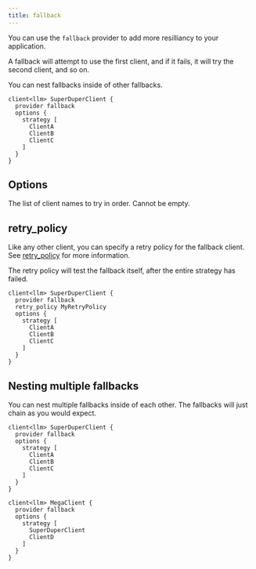 ```yaml
---
title: fallback
---
```



You can use the `fallback` provider to add more resilliancy to your application.

A fallback will attempt to use the first client, and if it fails, it will try the second client, and so on.

<Tip>You can nest fallbacks inside of other fallbacks.</Tip>

```baml BAML
client<llm> SuperDuperClient {
  provider fallback
  options {
    strategy [
      ClientA
      ClientB
      ClientC
    ]
  }
}
```

## Options

<ParamField path="strategy" type="List[string]" required>
  The list of client names to try in order. Cannot be empty.
</ParamField>

## retry_policy

Like any other client, you can specify a retry policy for the fallback client. See [retry_policy](retry-policy) for more information.

The retry policy will test the fallback itself, after the entire strategy has failed.

```baml BAML
client<llm> SuperDuperClient {
  provider fallback
  retry_policy MyRetryPolicy
  options {
    strategy [
      ClientA
      ClientB
      ClientC
    ]
  }
}
```

## Nesting multiple fallbacks

You can nest multiple fallbacks inside of each other. The fallbacks will just chain as you would expect.

```baml BAML
client<llm> SuperDuperClient {
  provider fallback
  options {
    strategy [
      ClientA
      ClientB
      ClientC
    ]
  }
}

client<llm> MegaClient {
  provider fallback
  options {
    strategy [
      SuperDuperClient
      ClientD
    ]
  }
}
```